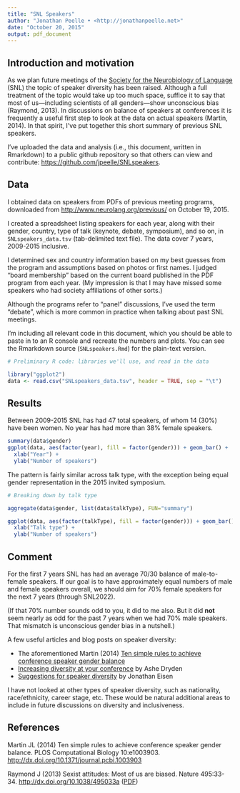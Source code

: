 ```yaml
---
title: "SNL Speakers"
author: "Jonathan Peelle • <http://jonathanpeelle.net>"
date: "October 20, 2015"
output: pdf_document
---
```



Introduction and motivation
---------------------------

As we plan future meetings of the [Society for the Neurobiology of Language](http://neurolang.org) (SNL) the topic of speaker diversity has been raised. Although a full treatment of the topic would take up too much space, suffice it to say that most of us—including scientists of all genders—show unconscious bias (Raymond, 2013). In discussions on balance of speakers at conferences it is frequently a useful first step to look at the data on actual speakers (Martin, 2014). In that spirit, I've put together this short summary of previous SNL speakers.

I've uploaded the data and analysis (i.e., this document, written in Rmarkdown) to a public github repository so that others can view and contribute: <https://github.com/jpeelle/SNLspeakers>. 



Data
----

I obtained data on speakers from PDFs of previous meeting programs, downloaded from <http://www.neurolang.org/previous/> on October 19, 2015.

I created a spreadsheet listing speakers for each year, along with their gender, country, type of talk (keynote, debate, symposium), and so on, in `SNLspeakers_data.tsv` (tab-delimited text file). The data cover 7 years, 2009-2015 inclusive.

I determined sex and country information based on my best guesses from the program and assumptions based on photos or first names. I judged "board membership" based on the current board published in the PDF program from each year. (My impression is that I may have missed some speakers who had society affiliations of other sorts.)

Although the programs refer to "panel" discussions, I've used the term "debate", which is more common in practice when talking about past SNL meetings.

I'm including all relevant code in this document, which you should be able to paste in to an R console and recreate the numbers and plots. You can see the Rmarkdown source (`SNLspeakers.Rmd`) for the plain-text version.

```r
# Preliminary R code: libraries we'll use, and read in the data

library("ggplot2")
data <- read.csv("SNLspeakers_data.tsv", header = TRUE, sep = "\t")

```


Results
-------

Between 2009-2015 SNL has had 47 total speakers, of whom 14 (30%) have been women. No year has had more than 38% female speakers.

```r
summary(data$gender)
ggplot(data, aes(factor(year), fill = factor(gender))) + geom_bar() + 
  xlab("Year") +
  ylab("Number of speakers")
```


The pattern is fairly similar across talk type, with the exception being equal gender representation in the 2015 invited symposium.


```r
# Breaking down by talk type

aggregate(data$gender, list(data$talkType), FUN="summary")

ggplot(data, aes(factor(talkType), fill = factor(gender))) + geom_bar() + 
  xlab("Talk type") +
  ylab("Number of speakers")

```




Comment
-------

For the first 7 years SNL has had an average 70/30 balance of male-to-female speakers. If our goal is to have approximately equal numbers of male and female speakers overall, we should aim for 70% female speakers for the next 7 years (through SNL2022).

(If that 70% number sounds odd to you, it did to me also. But it did **not** seem nearly as odd for the past 7 years when we had 70% male speakers. That mismatch is unconscious gender bias in a nutshell.)

A few useful articles and blog posts on speaker diversity:

* The aforementioned Martin (2014) [Ten simple rules to achieve conference speaker gender balance](http://dx.doi.org/10.1371/journal.pcbi.1003903)
* [Increasing diversity at your conference](http://www.ashedryden.com/blog/increasing-diversity-at-your-conference) by Ashe Dryden
* [Suggestions for speaker diversity](http://phylogenomics.blogspot.com/2014/10/some-suggestions-for-having-diverse.html) by Jonathan Eisen

I have not looked at other types of speaker diversity, such as nationality, race/ethnicity, career stage, etc. These would be natural additional areas to include in future discussions on diversity and inclusiveness.



References
----------

Martin JL (2014) Ten simple rules to achieve conference speaker gender balance. PLOS Computational Biology 10:e1003903. <http://dx.doi.org/10.1371/journal.pcbi.1003903> 

Raymond J (2013) Sexist attitudes: Most of us are biased. Nature 495:33-34. <http://dx.doi.org/10.1038/495033a> ([PDF](http://raymondlab.weebly.com/uploads/2/0/9/9/20996868/nature_-_most_of_us_are_biased.pdf))




